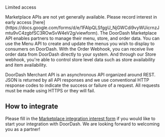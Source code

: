 Limited access

<Warning>
Marketplace APIs are not yet generally available. Please record interest in early access [here](https://docs.google.com/forms/d/e/1FAIpQLSfggU_NjGWCdi9vyWUicrnzJmtu9vC4zgbfSC3ROwSvW4eV2g/viewform).
</Warning>
The DoorDash Marketplace API enables partners to manage their menu, store, and order data. You can use the Menu API to create and update the menus you wish to display to consumers on DoorDash. With the Order Webhook, you can receive live order data from DoorDash directly to your system. And through our Store webhook, you're able to control store level data such as store availability and item availability.

DoorDash Merchant API is an asynchronous API organized around REST. JSON is returned by all API responses and we use conventional HTTP response codes to indicate the success or failure of a request. All requests must be made using HTTPS or they will fail.

## How to integrate[​](#how-to-integrate "Direct link to heading")

Please fill in the [Marketplace integration interest form](https://docs.google.com/forms/d/e/1FAIpQLSfggU_NjGWCdi9vyWUicrnzJmtu9vC4zgbfSC3ROwSvW4eV2g/viewform) if you would like to start your integration with DoorDash. We are looking forward to welcoming you as a partner!

